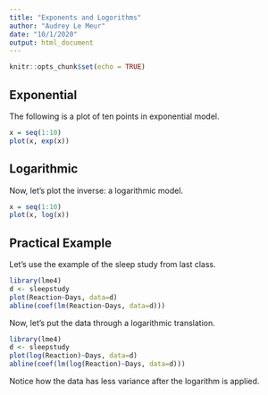 ```yaml
---
title: "Exponents and Logorithms"
author: "Audrey Le Meur"
date: "10/1/2020"
output: html_document
---
```


```r
knitr::opts_chunk$set(echo = TRUE)
```

## Exponential

The following is a plot of ten points in exponential model.

```r
x = seq(1:10)
plot(x, exp(x))
```

## Logarithmic

Now, let's plot the inverse: a logarithmic model.

```r
x = seq(1:10)
plot(x, log(x))
```

## Practical Example

Let's use the example of the sleep study from last class.

```r
library(lme4)
d <- sleepstudy
plot(Reaction~Days, data=d)
abline(coef(lm(Reaction~Days, data=d)))
```

Now, let's put the data through a logarithmic translation.

```r
library(lme4)
d <- sleepstudy
plot(log(Reaction)~Days, data=d)
abline(coef(lm(log(Reaction)~Days, data=d)))
```

Notice how the data has less variance after the logarithm is applied.